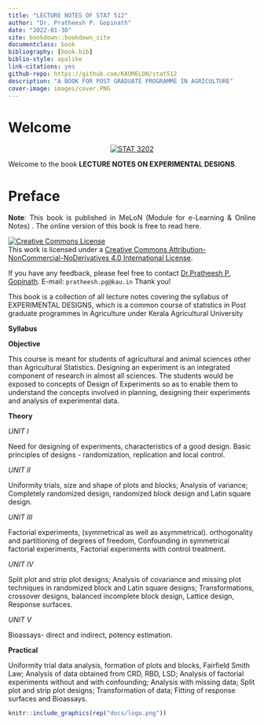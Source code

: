 ---
title: "LECTURE NOTES OF STAT 512"
author: "Dr. Pratheesh P. Gopinath"
date: "2022-01-30"
site: bookdown::bookdown_site
documentclass: book
bibliography: [book.bib]
biblio-style: apalike
link-citations: yes  
github-repo: https://github.com/KAUMELON/stat512
description: "A BOOK FOR POST GRADUATE PROGRAMME IN AGRICULTURE"
cover-image: images/cover.PNG
---  
 

# Welcome {-} 
<p style="text-align: center;"><a href="https://coavellayani.kau.in/people/dr-pratheesh-p-gopinath"><img src="images/cover.png" alt="STAT 3202" /></a></p>  
Welcome to the book **LECTURE NOTES ON EXPERIMENTAL DESIGNS**.

# Preface {-}  
<p style="text-align: justify;">
</p>  



<p style="text-align: justify;"> **Note**: This book is published in MeLoN (Module for e-Learning & Online Notes) . The online version of this book is free to read here.</p> 
````{=html}
<a rel="license" href="http://creativecommons.org/licenses/by-nc-nd/4.0/"><img alt="Creative Commons License" style="border-width:0" src="https://i.creativecommons.org/l/by-nc-nd/4.0/88x31.png" /></a><br />This work is licensed under a <a rel="license" href="http://creativecommons.org/licenses/by-nc-nd/4.0/">Creative Commons Attribution-NonCommercial-NoDerivatives 4.0 International License</a>.
````
<p>If you have any feedback, please feel free to contact [Dr.Pratheesh P. Gopinath](https://coavellayani.kau.in/people/dr-pratheesh-p-gopinath). E-mail: `pratheesh.pg@kau.in` Thank you!</p>  

<p>This book is a collection of all lecture notes covering the syllabus of EXPERIMENTAL DESIGNS, which is a common course of statistics in Post graduate programmes in Agriculture under Kerala Agricultural University </p>  

**Syllabus**  

**Objective**  

This course is meant for students of agricultural and animal sciences other than Agricultural Statistics. Designing an experiment is an integrated component of research in almost all sciences. The students would be exposed to concepts of Design of Experiments so as to enable them to understand the concepts involved in planning, designing their experiments and analysis of experimental data.  

**Theory**  

_UNIT I _  

Need for designing of experiments, characteristics of a good design. Basic principles of designs - randomization, replication and local control.  

_UNIT II_  

Uniformity trials, size and shape of plots and blocks; Analysis of variance; Completely randomized design, randomized block design and Latin square design.  

_UNIT III_ 

Factorial experiments, (symmetrical as well as asymmetrical). orthogonality and partitioning of degrees of freedom, Confounding in symmetrical factorial experiments, Factorial experiments with control treatment.  

_UNIT IV_ 

Split plot and strip plot designs; Analysis of covariance and missing plot techniques in randomized block and Latin square designs; Transformations, crossover designs, balanced incomplete block design, Lattice design, Response surfaces.  

_UNIT V_

Bioassays- direct and indirect, potency estimation.  

**Practical**  

Uniformity trial data analysis, formation of plots and blocks, Fairfield Smith Law; Analysis of data obtained from CRD, RBD, LSD; Analysis of factorial experiments without and with confounding; Analysis with missing data; Split plot and strip plot designs; Transformation of data; Fitting of response surfaces and Bioassays.  

```{r logo, echo=FALSE,out.width="30%", fig.align='center'}
knitr::include_graphics(rep("docs/logo.png"))
```





